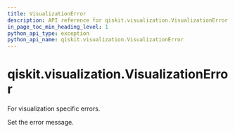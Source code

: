 ```yaml
---
title: VisualizationError
description: API reference for qiskit.visualization.VisualizationError
in_page_toc_min_heading_level: 1
python_api_type: exception
python_api_name: qiskit.visualization.VisualizationError
---
```


# qiskit.visualization.VisualizationError

<Class id="qiskit.visualization.VisualizationError" name="VisualizationError" isDedicatedPage={true} github="https://github.com/qiskit/qiskit/tree/stable/0.23/qiskit/visualization/exceptions.py" signature="VisualizationError(*message)">
  For visualization specific errors.

  Set the error message.
</Class>

